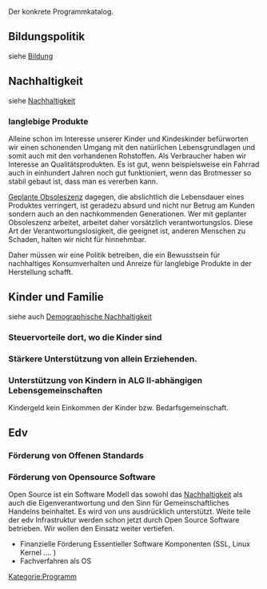 Der konkrete Programmkatalog.

== Bildungspolitik ==
siehe [[Bildung]]

== Nachhaltigkeit ==
siehe [[Nachhaltigkeit]]


=== langlebige Produkte ===
Alleine schon im Interesse unserer Kinder und Kindeskinder befürworten wir einen schonenden Umgang mit den natürlichen Lebensgrundlagen und somit auch mit den vorhandenen Rohstoffen. Als Verbraucher haben wir Interesse an Qualitätsprodukten. Es ist gut, wenn beispielsweise ein Fahrrad auch in einhundert Jahren noch gut funktioniert, wenn das Brotmesser so stabil gebaut ist, dass man es vererben kann.

[https://de.wikipedia.org/wiki/Geplante_Obsoleszenz Geplante Obsoleszenz] dagegen, die abslichtlich die Lebensdauer eines Produktes verringert, ist geradezu absurd und nicht nur Betrug am Kunden sondern auch an den nachkommenden Generationen. Wer mit geplanter Obsoleszenz arbeitet, arbeitet daher vorsätzlich verantwortungslos. Diese Art der Verantwortungslosigkeit, die geeignet ist, anderen Menschen zu Schaden, halten wir nicht für hinnehmbar.

Daher müssen wir eine Politik betreiben, die ein Bewusstsein für nachhaltiges Konsumverhalten und Anreize für langlebige Produkte in der Herstellung schafft.
  
== Kinder und Familie ==
siehe auch [[Demographische Nachhaltigkeit]]

=== Steuervorteile dort, wo die Kinder sind ===

=== Stärkere Unterstützung von allein Erziehenden. ===


=== Unterstützung von Kindern in ALG II-abhängigen Lebensgemeinschaften ===

Kindergeld kein Einkommen der Kinder bzw. Bedarfsgemeinschaft.


== Edv ==

=== Förderung von Offenen Standards ===



=== Förderung von Opensource Software ===

Open Source ist ein Software Modell das sowohl das [[Nachhaltigkeit]] als auch die Eigenverantwortung und den Sinn für Gemeinschaftliches Handelns beinhaltet. Es wird von uns ausdrücklich unterstützt. Weite teile der edv Infrastruktur werden schon jetzt durch Open Source Software betrieben. Wir wollen den Einsatz weiter vertiefen.

* Finanzielle Förderung Essentieller Software Komponenten (SSL, Linux Kernel .... )
* Fachverfahren als OS


[[Kategorie:Programm]]
